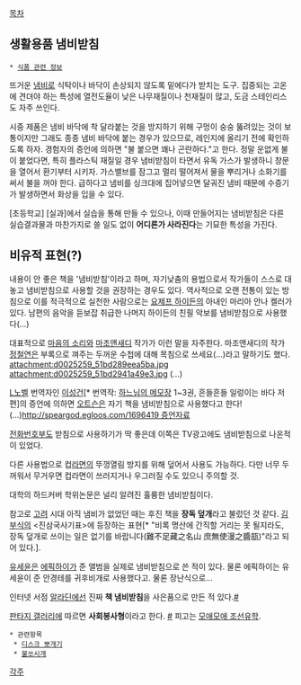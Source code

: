 [[목차]]
== 생활용품 냄비받침 ==
 * [[식품 관련 정보]]

뜨거운 [[냄비]]로 식탁이나 바닥이 손상되지 않도록 밑에다가 받치는 도구. 집중되는 고온에 견뎌야 하는 특성에 열전도율이 낮은 나무재질이나 천재질이 많고, 도금 스테인리스도 자주 쓰인다. 

시중 제품은 냄비 바닥에 착 달라붙는 것을 방지하기 위해 구멍이 숭숭 뚫려있는 것이 보통이지만 그래도 종종 냄비 바닥에 붙는 경우가 있으므로, 레인지에 올리기 전에 확인하도록 하자. 경험자의 증언에 의하면 "불 붙으면 꽤나 곤란하다."고 한다. 정말 운없게 불이 붙었다면, 특히 플라스틱 재질일 경우 냄비받침이 타면서 유독 가스가 발생하니 창문을 열어서 환기부터 시키자. 가스밸브를 잠그고 멀리 떨어져서 물을 뿌리거나 소화기를 써서 불을 꺼야 한다. 급하다고 냄비를 싱크대에 집어넣으면 달궈진 냄비 때문에 수증기가 발생하면서 화상을 입을 수 있다.

[초등학교] [실과]에서 실습을 통해 만들 수 있으나, 이때 만들어지는 냄비받침은 다른 실습결과물과 마찬가지로 쓸 일도 없이 '''어디론가 사라진다'''는 기묘한 특성을 가진다.

== 비유적 표현(?) ==
내용이 안 좋은 책을 '냄비받침'이라고 하며, 자기낮춤의 용법으로서 작가들이 스스로 대놓고 냄비받침으로 사용할 것을 권장하는 경우도 있다.
역사적으로 오랜 전통이 있는 방침으로 이를 적극적으로 실천한 사람으로는 [[요제프 하이든]]의 아내인 마리아 안나 켈러가 있다. 남편의 음악을 듣보잡 취급한 나머지 하이든의 친필 악보를 냄비받침으로 사용했다(...)

대표적으로 [[마음의 소리]]와 [[마조앤새디]] 작가가 이런 말을 자주한다. 마조앤새디의 작가 [[정철연]]은 부록으로 껴주는 두꺼운 수첩에 대해 목침으로 쓰세요(...)라고 말하기도 했다.
attachment:d0025259_51bd289eea5ba.jpg
attachment:d0025259_51bd2941a49e3.jpg
(...)

[[L노벨]] 번역자인 [[이성건]][* 번역작: [[하느님의 메모장]] 1~3권, 흔들흔들 일렁이는 바다 저편]의 증언에 의하면 [[오트슨]]은 자기 책을 냄비받침으로 사용했다고 한다!(...)[[http://speargod.egloos.com/1696419 증언자료]]

[[전화번호부]]도 받침으로 사용하기가 딱 좋은데 이쪽은 TV광고에도 냄비받침으로 나온적이 있었다.

다른 사용법으로 컵[[라면]]의 뚜껑열림 방지를 위해 덮어서 사용도 가능하다. 다만 너무 두꺼워서 무거우면 컵라면이 쓰러지거나 우그러질 수도 있으니 주의할 것.

대학의 하드커버 학위논문은 널리 알려진 훌륭한 냄비받침이다.

참고로 [[고려]] 시대 아직 냄비가 없었던 때는 후진 책을 '''장독 덮개'''라고 불렀던 것 같다. [[김부식]]의 <진삼국사기표>에 등장하는 표현[* "비록 명산에 간직할 거리는 못 될지라도, 장독 덮개로 쓰이는 일은 없기를 바랍니다(難不足藏之名山 庶無使漫之醬瓿)"라고 되어 있다.].

[[유세윤]]은 [[에픽하이]]가 준 앨범을 실제로 냄비받침으로 쓴 적이 있다. 물론 에픽하이는 유세윤이 준 안경테를 귀후비개로 사용했다고. 물론 장난식으로...

인터넷 서점 [[알라딘]]에선 진짜 '''책 냄비받침'''을 사은품으로 만든 적 있다.[http://www.aladin.co.kr/events/wevent_book.aspx?pn=140814_stand&start=welcomepop #]

[[판타지 갤러리]]에 따르면 '''사회봉사형'''이라고 한다. [http://gall.dcinside.com/board/view/?id=fantasy_new&no=1369508&page=1&exception_mode=recommend #] 피고는 [[모애모애 조선유학]].

 * 관련항목
  * [[디스크 뽀개기]]
  * [[불쏘시개]]

[[각주]]
